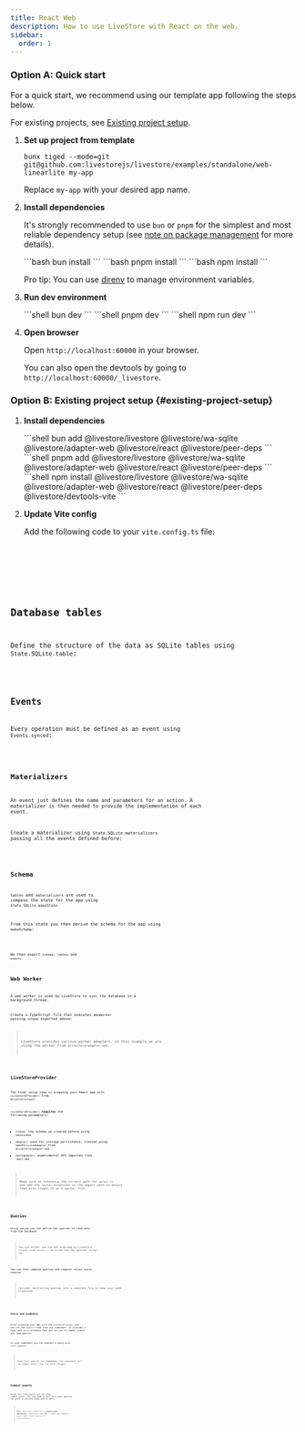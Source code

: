 ```yaml
---
title: React Web
description: How to use LiveStore with React on the web.
sidebar:
  order: 1
---
```



### Option A: Quick start

For a quick start, we recommend using our template app following the steps below.

For existing projects, see [Existing project setup](#existing-project-setup).

<Steps>

1. **Set up project from template**

   ```shell
   bunx tiged --mode=git git@github.com:livestorejs/livestore/examples/standalone/web-linearlite my-app
   ```

   Replace `my-app` with your desired app name.

2. **Install dependencies**

   It's strongly recommended to use `bun` or `pnpm` for the simplest and most reliable dependency setup (see [note on package management](/docs/misc/package-management) for more details).

   <Tabs syncKey="package-manager">
     <TabItem label="bun">
       ```bash
       bun install
       ```
     </TabItem>
     <TabItem label="pnpm">
       ```bash
       pnpm install
       ```
     </TabItem>
     <TabItem label="npm">
        ```bash
        npm install
        ```
     </TabItem>
   </Tabs>

   Pro tip: You can use [direnv](https://direnv.net/) to manage environment variables.

3. **Run dev environment**

   <Tabs syncKey="package-manager">
     <TabItem label="bun">
       ```shell
       bun dev
       ```
     </TabItem>
     <TabItem label="pnpm">
       ```shell
       pnpm dev
       ```
     </TabItem>
     <TabItem label="npm">
       ```shell
       npm run dev
       ```
     </TabItem>
   </Tabs>

4. **Open browser**

   Open `http://localhost:60000` in your browser.

   You can also open the devtools by going to `http://localhost:60000/_livestore`.

</Steps>

### Option B: Existing project setup \{#existing-project-setup\}

<Steps>

1. **Install dependencies**

   <Tabs syncKey="package-manager">
     <TabItem label="bun">
       ```shell
       bun add @livestore/livestore @livestore/wa-sqlite @livestore/adapter-web @livestore/react @livestore/peer-deps
       ```
     </TabItem>
     <TabItem label="pnpm">
       ```shell
       pnpm add @livestore/livestore @livestore/wa-sqlite @livestore/adapter-web @livestore/react @livestore/peer-deps
       ```
     </TabItem>
     <TabItem label="npm">
       ```shell
       npm install @livestore/livestore @livestore/wa-sqlite @livestore/adapter-web @livestore/react @livestore/peer-deps @livestore/devtools-vite
       ```
     </TabItem>
   </Tabs>

2. **Update Vite config**

   Add the following code to your `vite.config.ts` file:

   <Code code={viteConfigCode} lang="ts" title="vite.config.ts" />
</Steps>

## Database tables
Define the structure of the data as SQLite tables using `State.SQLite.table`:

<Code code={tablesCode} lang="ts" title="src/lib/tables.ts" />

## Events
Every operation must be defined as an event using `Events.synced`:

<Code code={eventsCode} lang="ts" title="src/lib/events.ts" />

## Materializers
An event just defines the name and parameters for an action. A materializer is then needed to provide the implementation of each event.

Create a materializer using `State.SQLite.materializers` passing all the events defined before:

<Code code={materializersCode} lang="ts" title="src/lib/materializers.ts" />

## Schema
`tables` and `materializers` are used to compose the state for the app using `State.SQLite.makeState`.

From this state you then derive the schema for the app using `makeSchema`:

<Code code={schemaCode} lang="ts" title="src/lib/schema.ts" />

We then export `schema`, `tables` and `events`.

## Web Worker
A web worker is used by LiveStore to sync the database in a background thread.

Create a TypeScript file that executes `makeWorker` passing `schema` exported above:

> LiveStore provides various worker adapters, in this example we are using the worker from `@livestore/adapter-web`.

<Code code={workerCode} lang="ts" title="src/worker.ts" />

## LiveStoreProvider
The final setup step is wrapping your React app with `<LiveStoreProvider>` from `@livestore/react`.

`<LiveStoreProvider>` **requires** the following parameters:
- `schema`: the schema we created before using `makeSchema`
- `adapter`: used for storage persistence, created using `makePersistedAdapter` from `@livestore/adapter-web`
- `batchUpdates`: experimental API imported from `react-dom`

> Make sure to reference the correct path for `worker.ts` and add the `?worker` extension to the import path to ensure that Vite treats it as a worker file.

<Code code={rootCode} lang="ts" title="src/routes/__root.tsx" />

## Queries
Using `queryDb` you can define SQL queries to read data from the database.

> You can either use the API provided by LiveStore (`tables.foods.select()`) or write raw SQL queries using `sql`.

You can then compose queries and compute values using `computed`.

> Consider abstracting queries into a separate file to keep your code organized.

<Code code={queriesCode} lang="tsx" title="src/lib/queries.ts" />

### Store and useQuery
After wrapping your app with the `LiveStoreProvider`, you can use the `useStore` hook from any component. It provides a type safe `store` instance that you can use to commit events and read queries.

In your component you can execute a query with `store.useQuery`:

> Note that queries are **reactive**: the component will re-render every time the data changes.

<Code code={useQueryCode} lang="tsx" title="src/components/meals-list.tsx" />

## Commit events
Using `store` from `useStore` you can also commit events. You just need to call `store.commit` passing the event to execute (type safe as well).

> Note that `store.commit` is a **synchronous operation**, therefore you don't need any complex `async` logic like `Suspense` or `useActionState`.

<Code code={commitCode} lang="tsx" title="src/components/insert-food-form.tsx" />
